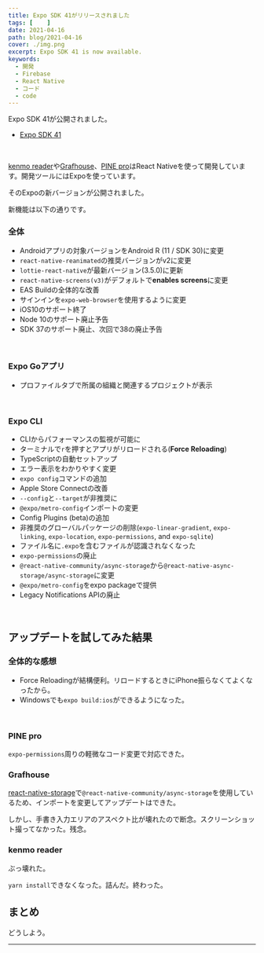 ```yaml
---
title: Expo SDK 41がリリースされました
tags: [    ]
date: 2021-04-16
path: blog/2021-04-16
cover: ./img.png
excerpt: Expo SDK 41 is now available.
keywords:
  - 開発
  - Firebase
  - React Native
  - コード
  - code
---
```


Expo SDK 41が公開されました。

- [Expo SDK 41](https://blog.expo.io/expo-sdk-41-12cc5232f2ef)

<br/>

[kenmo reader](https://kenmo-reader.ml)や[Grafhouse](https://grafhouse.ml)、[PINE pro](https://pinepro.ml)はReact Nativeを使って開発しています。開発ツールにはExpoを使っています。

そのExpoの新バージョンが公開されました。

新機能は以下の通りです。

### 全体

- Androidアプリの対象バージョンをAndroid R (11 / SDK 30)に変更
- `react-native-reanimated`の推奨バージョンがv2に変更
- `lottie-react-native`が最新バージョン(3.5.0)に更新
- `react-native-screens(v3)`がデフォルトで**enables screens**に変更
- EAS Buildの全体的な改善
- サインインを`expo-web-browser`を使用するように変更
- iOS10のサポート終了
- Node 10のサポート廃止予告
- SDK 37のサポート廃止、次回で38の廃止予告

<br/>

### Expo Goアプリ

- プロファイルタブで所属の組織と関連するプロジェクトが表示

<br/>

### Expo CLI

- CLIからパフォーマンスの監視が可能に
- ターミナルで`r`を押すとアプリがリロードされる(**Force Reloading**)
- TypeScriptの自動セットアップ
- エラー表示をわかりやすく変更
- `expo config`コマンドの追加
- Apple Store Connectの改善
- `--config`と`--target`が非推奨に
- `@expo/metro-config`インポートの変更
- Config Plugins (beta)の追加
- 非推奨のグローバルパッケージの削除(`expo-linear-gradient`, `expo-linking`, `expo-location`, `expo-permissions`, and `expo-sqlite`)
- ファイル名に`.expo`を含むファイルが認識されなくなった
- `expo-permissions`の廃止
- `@react-native-community/async-storage`から`@react-native-async-storage/async-storage`に変更
- `@expo/metro-config`をexpo packageで提供
- Legacy Notifications APIの廃止

<br/>

## アップデートを試してみた結果

### 全体的な感想

- Force Reloadingが結構便利。リロードするときにiPhone振らなくてよくなったから。
- Windowsでも`expo build:ios`ができるようになった。

<br/>

### PINE pro

`expo-permissions`周りの軽微なコード変更で対応できた。

### Grafhouse

[react-native-storage](https://github.com/sunnylqm/react-native-storage)で`@react-native-community/async-storage`を使用しているため、インポートを変更してアップデートはできた。

しかし、手書き入力エリアのアスペクト比が壊れたので断念。スクリーンショット撮ってなかった。残念。

### kenmo reader

ぶっ壊れた。

`yarn install`できなくなった。詰んだ。終わった。

## まとめ

どうしよう。

---